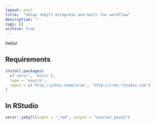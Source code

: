 ```yaml
---
layout: post
title:  "Setup Jekyll Octopress and knitr for workflow"
description: ""
tags: []
archive: true
---
```


Hello!

## Requirements

```r
install.packages(
  c('servr', 'knitr'),
  type = 'source',
  repos = c('http://yihui.name/xran', 'http://cran.rstudio.com')
)
```

## In RStudio

```r
servr::jekyll(input = "_rmd", output = "source/_posts")
```
